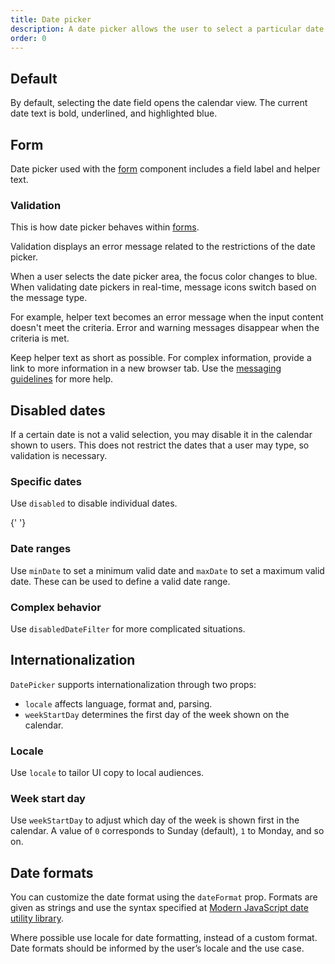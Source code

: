 ```yaml
---
title: Date picker
description: A date picker allows the user to select a particular date.
order: 0
---
```



## Default

By default, selecting the date field opens the calendar view. The current date text is bold, underlined, and highlighted blue.

<Example
  Component={DatePickerDefault}
  packageName="@atlaskit/datetime-picker"
/>

## Form

Date picker used with the [form](https://atlaskit.atlassian.com/packages/design-system/form) component includes a field label and helper text.

<Example Component={DatePickerForm} packageName="@atlaskit/datetime-picker" />

### Validation

This is how date picker behaves within [forms](https://atlaskit.atlassian.com/packages/design-system/form).

Validation displays an error message related to the restrictions of the date picker.

When a user selects the date picker area, the focus color changes to blue. When validating date pickers in real-time, message icons switch based on the message type.

For example, helper text becomes an error message when the input content doesn't meet the criteria. Error and warning messages disappear when the criteria is met.

Keep helper text as short as possible. For complex information, provide a link to more information in a new browser tab. Use the [messaging guidelines](/content/messaging-guidelines) for more help.

<Example
  Component={DatePickerValidation}
  packageName="@atlaskit/datetime-picker"
/>

## Disabled dates

If a certain date is not a valid selection, you may disable it in the calendar shown to users. This does not restrict the dates that a user may type, so validation is necessary.

### Specific dates

Use `disabled` to disable individual dates.

<Example
  Component={DatePickerDisable}
  packageName="@atlaskit/datetime-picker"
/>{' '}

### Date ranges

Use `minDate` to set a minimum valid date and `maxDate` to set a maximum valid date. These can be used to define a valid date range.

<Example
  Component={DatePickerDisableRange}
  packageName="@atlaskit/datetime-picker"
/>

### Complex behavior

Use `disabledDateFilter` for more complicated situations.

<Example
  Component={DatePickerDisableComplex}
  packageName="@atlaskit/datetime-picker"
/>

## Internationalization

`DatePicker` supports internationalization through two props:

- `locale` affects language, format and, parsing.
- `weekStartDay` determines the first day of the week shown on the calendar.

### Locale

Use `locale` to tailor UI copy to local audiences.

<Example Component={DatePickerLocale} packageName="@atlaskit/datetime-picker" />

### Week start day

Use `weekStartDay` to adjust which day of the week is shown first in the calendar. A value of `0` corresponds to Sunday (default), `1` to Monday, and so on.

<Example
  Component={DatePickerWeekStartDay}
  packageName="@atlaskit/datetime-picker"
/>

## Date formats

You can customize the date format using the `dateFormat` prop. Formats are given as strings and use the syntax specified at [Modern JavaScript date utility library](https://date-fns.org/).

Where possible use locale for date formatting, instead of a custom format. Date formats should be informed by the user’s locale and the use case.

<Example
  Component={DatePickerFormatting}
  packageName="@atlaskit/datetime-picker"
/>

